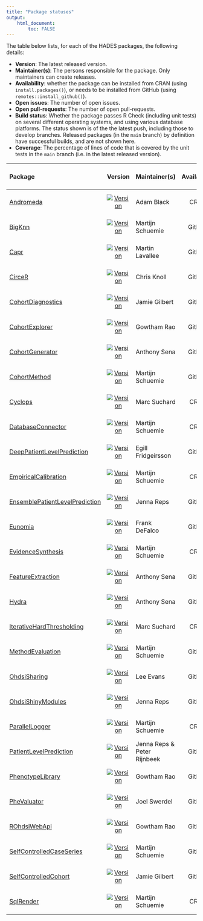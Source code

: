 ```yaml
---
title: "Package statuses"
output: 
    html_document:
        toc: FALSE
---
```


The table below lists, for each of the HADES packages, the following details:

- **Version**: The latest released version.
- **Maintainer(s)**: The persons responsible for the package. Only maintainers can create releases.
- **Availability**: whether the package can be installed from CRAN (using `install.packages()`), or needs to be installed from GitHub (using `remotes::install_github()`).
- **Open issues**: The number of open issues.
- **Open pull-requests**: The number of open pull-requests.
- **Build status**: Whether the package passes R Check (including unit tests) on several different operating systems, and using various database platforms. The status shown is of the  the latest push, including those to develop branches. Released packages (in the `main` branch) by definition have successful builds, and are not shown here.
- **Coverage**: The percentage of lines of code that is covered by the unit tests in the `main` branch (i.e. in the latest released version).


| Package            | Version | Maintainer(s)   | Availability | Open issues | Open pull-requests | Build status | Coverage   |
| :----------------- | :----: |:--------------- | :------: | :------: | :------: | :------------: | :----------: |
| [Andromeda](https://github.com/OHDSI/Andromeda) | [![Version](https://img.shields.io/github/r-package/v/ohdsi/Andromeda?label=%20)](https://ohdsi.github.io/Andromeda/) | Adam Black | CRAN | [![Open issues](https://img.shields.io/github/issues-raw/OHDSI/Andromeda?label=%20)](https://github.com/OHDSI/Andromeda/issues) | [![Open pull-requests](https://img.shields.io/github/issues-pr-raw/OHDSI/Andromeda?label=%20)](https://github.com/OHDSI/Andromeda/pulls) | [![Build Status](https://github.com/OHDSI/Andromeda/workflows/R-CMD-check/badge.svg)](https://github.com/OHDSI/Andromeda/actions?query=workflow%3AR-CMD-check) | [![codecov.io](https://codecov.io/github/OHDSI/Andromeda/coverage.svg?branch=main)](https://codecov.io/github/OHDSI/Andromeda?branch=main) |
| [BigKnn](https://github.com/OHDSI/BigKnn) | [![Version](https://img.shields.io/github/r-package/v/ohdsi/BigKnn?label=%20)](https://ohdsi.github.io/BigKnn/) | Martijn Schuemie  | GitHub | [![Open issues](https://img.shields.io/github/issues-raw/OHDSI/BigKnn?label=%20)](https://github.com/OHDSI/BigKnn/issues) | [![Open pull-requests](https://img.shields.io/github/issues-pr-raw/OHDSI/BigKnn?label=%20)](https://github.com/OHDSI/BigKnn/pulls) | [![Build Status](https://github.com/OHDSI/BigKnn/workflows/R-CMD-check/badge.svg)](https://github.com/OHDSI/BigKnn/actions?query=workflow%3AR-CMD-check) | [![codecov.io](https://codecov.io/github/OHDSI/BigKnn/coverage.svg?branch=main)](https://codecov.io/github/OHDSI/BigKnn?branch=main) |
| [Capr](https://github.com/OHDSI/Capr) | [![Version](https://img.shields.io/github/r-package/v/ohdsi/Capr?label=%20)](https://ohdsi.github.io/Capr/) | Martin Lavallee | GitHub | [![Open issues](https://img.shields.io/github/issues-raw/OHDSI/Capr?label=%20)](https://github.com/OHDSI/Capr/issues) | [![Open pull-requests](https://img.shields.io/github/issues-pr-raw/OHDSI/Capr?label=%20)](https://github.com/OHDSI/Capr/pulls) | [![Build Status](https://github.com/OHDSI/Capr/workflows/R-CMD-check/badge.svg)](https://github.com/OHDSI/Capr/actions?query=workflow%3AR-CMD-check) | [![codecov.io](https://codecov.io/github/OHDSI/Capr/coverage.svg?branch=main)](https://codecov.io/github/OHDSI/Capr?branch=main) |
| [CirceR](https://github.com/OHDSI/CirceR) | [![Version](https://img.shields.io/github/r-package/v/ohdsi/CirceR?label=%20)](https://ohdsi.github.io/CirceR/) | Chris Knoll | GitHub | [![Open issues](https://img.shields.io/github/issues-raw/OHDSI/CirceR?label=%20)](https://github.com/OHDSI/CirceR/issues) | [![Open pull-requests](https://img.shields.io/github/issues-pr-raw/OHDSI/CirceR?label=%20)](https://github.com/OHDSI/CirceR/pulls) | [![Build Status](https://github.com/OHDSI/CirceR/workflows/R-CMD-check/badge.svg)](https://github.com/OHDSI/CirceR/actions?query=workflow%3AR-CMD-check) | [![codecov.io](https://codecov.io/github/OHDSI/CirceR/coverage.svg?branch=main)](https://codecov.io/github/OHDSI/CirceR?branch=main) |
| [CohortDiagnostics](https://github.com/OHDSI/CohortDiagnostics) | [![Version](https://img.shields.io/github/r-package/v/ohdsi/CohortDiagnostics?label=%20)](https://ohdsi.github.io/CohortDiagnostics/) | Jamie Gilbert | GitHub | [![Open issues](https://img.shields.io/github/issues-raw/OHDSI/CohortDiagnostics?label=%20)](https://github.com/OHDSI/CohortDiagnostics/issues) | [![Open pull-requests](https://img.shields.io/github/issues-pr-raw/OHDSI/CohortDiagnostics?label=%20)](https://github.com/OHDSI/CohortDiagnostics/pulls) | [![Build Status](https://github.com/OHDSI/CohortDiagnostics/workflows/R-CMD-check/badge.svg)](https://github.com/OHDSI/CohortDiagnostics/actions?query=workflow%3AR-CMD-check) | [![codecov.io](https://codecov.io/github/OHDSI/CohortDiagnostics/coverage.svg?branch=main)](https://codecov.io/github/OHDSI/CohortDiagnostics?branch=main) |
| [CohortExplorer](https://github.com/OHDSI/CohortExplorer) | [![Version](https://img.shields.io/github/r-package/v/ohdsi/CohortExplorer?label=%20)](https://ohdsi.github.io/CohortExplorer/) | Gowtham Rao | GitHub | [![Open issues](https://img.shields.io/github/issues-raw/OHDSI/CohortExplorer?label=%20)](https://github.com/OHDSI/CohortExplorer/issues) | [![Open pull-requests](https://img.shields.io/github/issues-pr-raw/OHDSI/CohortExplorer?label=%20)](https://github.com/OHDSI/CohortExplorer/pulls) | [![Build Status](https://github.com/OHDSI/CohortExplorer/workflows/R-CMD-check/badge.svg)](https://github.com/OHDSI/CohortExplorer/actions?query=workflow%3AR-CMD-check) | [![codecov.io](https://codecov.io/github/OHDSI/CohortExplorer/coverage.svg?branch=main)](https://codecov.io/github/OHDSI/CohortExplorer?branch=main) |
| [CohortGenerator](https://github.com/OHDSI/CohortGenerator) | [![Version](https://img.shields.io/github/r-package/v/ohdsi/CohortGenerator?label=%20)](https://ohdsi.github.io/CohortGenerator/) | Anthony Sena | GitHub | [![Open issues](https://img.shields.io/github/issues-raw/OHDSI/CohortGenerator?label=%20)](https://github.com/OHDSI/CohortGenerator/issues) | [![Open pull-requests](https://img.shields.io/github/issues-pr-raw/OHDSI/CohortGenerator?label=%20)](https://github.com/OHDSI/CohortGenerator/pulls) | [![Build Status](https://github.com/OHDSI/CohortGenerator/workflows/R-CMD-check/badge.svg)](https://github.com/OHDSI/CohortGenerator/actions?query=workflow%3AR-CMD-check) | [![codecov.io](https://codecov.io/github/OHDSI/CohortGenerator/coverage.svg?branch=main)](https://codecov.io/github/OHDSI/CohortGenerator?branch=main) |
| [CohortMethod](https://github.com/OHDSI/CohortMethod) | [![Version](https://img.shields.io/github/r-package/v/ohdsi/CohortMethod?label=%20)](https://ohdsi.github.io/CohortMethod/) | Martijn Schuemie  | GitHub | [![Open issues](https://img.shields.io/github/issues-raw/OHDSI/CohortMethod?label=%20)](https://github.com/OHDSI/CohortMethod/issues) | [![Open pull-requests](https://img.shields.io/github/issues-pr-raw/OHDSI/CohortMethod?label=%20)](https://github.com/OHDSI/CohortMethod/pulls) | [![Build Status](https://github.com/OHDSI/CohortMethod/workflows/R-CMD-check/badge.svg)](https://github.com/OHDSI/CohortMethod/actions?query=workflow%3AR-CMD-check) | [![codecov.io](https://codecov.io/github/OHDSI/CohortMethod/coverage.svg?branch=main)](https://codecov.io/github/OHDSI/CohortMethod?branch=main) |
| [Cyclops](https://github.com/OHDSI/Cyclops) | [![Version](https://img.shields.io/github/r-package/v/ohdsi/Cyclops?label=%20)](https://ohdsi.github.io/Cyclops/) | Marc Suchard | CRAN | [![Open issues](https://img.shields.io/github/issues-raw/OHDSI/Cyclops?label=%20)](https://github.com/OHDSI/Cyclops/issues) | [![Open pull-requests](https://img.shields.io/github/issues-pr-raw/OHDSI/Cyclops?label=%20)](https://github.com/OHDSI/Cyclops/pulls) | [![Build Status](https://github.com/OHDSI/Cyclops/workflows/R-CMD-check/badge.svg)](https://github.com/OHDSI/Cyclops/actions?query=workflow%3AR-CMD-check) | [![codecov.io](https://codecov.io/github/OHDSI/Cyclops/coverage.svg?branch=main)](https://codecov.io/github/OHDSI/Cyclops?branch=main) |
| [DatabaseConnector](https://github.com/OHDSI/DatabaseConnector) | [![Version](https://img.shields.io/github/r-package/v/ohdsi/DatabaseConnector?label=%20)](https://ohdsi.github.io/DatabaseConnector/) | Martijn Schuemie  | CRAN | [![Open issues](https://img.shields.io/github/issues-raw/OHDSI/DatabaseConnector?label=%20)](https://github.com/OHDSI/DatabaseConnector/issues) | [![Open pull-requests](https://img.shields.io/github/issues-pr-raw/OHDSI/DatabaseConnector?label=%20)](https://github.com/OHDSI/DatabaseConnector/pulls) | [![Build Status](https://github.com/OHDSI/DatabaseConnector/workflows/R-CMD-check/badge.svg)](https://github.com/OHDSI/DatabaseConnector/actions?query=workflow%3AR-CMD-check) | [![codecov.io](https://codecov.io/github/OHDSI/DatabaseConnector/coverage.svg?branch=main)](https://codecov.io/github/OHDSI/DatabaseConnector?branch=main) |
| [DeepPatientLevelPrediction](https://github.com/OHDSI/DeepPatientLevelPrediction) | [![Version](https://img.shields.io/github/r-package/v/ohdsi/DeepPatientLevelPrediction?label=%20)](https://ohdsi.github.io/DeepPatientLevelPrediction/) | Egill Fridgeirsson | GitHub | [![Open issues](https://img.shields.io/github/issues-raw/OHDSI/DeepPatientLevelPrediction?label=%20)](https://github.com/OHDSI/DeepPatientLevelPrediction/issues) | [![Open pull-requests](https://img.shields.io/github/issues-pr-raw/OHDSI/DeepPatientLevelPrediction?label=%20)](https://github.com/OHDSI/DeepPatientLevelPrediction/pulls) | [![Build Status](https://github.com/OHDSI/DeepPatientLevelPrediction/workflows/R-CMD-check/badge.svg)](https://github.com/OHDSI/DeepPatientLevelPrediction/actions?query=workflow%3AR-CMD-check) | [![codecov.io](https://codecov.io/github/OHDSI/DeepPatientLevelPrediction/coverage.svg?branch=main)](https://codecov.io/github/OHDSI/DeepPatientLevelPrediction?branch=main) |
| [EmpiricalCalibration](https://github.com/OHDSI/EmpiricalCalibration) | [![Version](https://img.shields.io/github/r-package/v/ohdsi/EmpiricalCalibration?label=%20)](https://ohdsi.github.io/EmpiricalCalibration/) | Martijn Schuemie  | CRAN | [![Open issues](https://img.shields.io/github/issues-raw/OHDSI/EmpiricalCalibration?label=%20)](https://github.com/OHDSI/EmpiricalCalibration/issues) | [![Open pull-requests](https://img.shields.io/github/issues-pr-raw/OHDSI/EmpiricalCalibration?label=%20)](https://github.com/OHDSI/EmpiricalCalibration/pulls) | [![Build Status](https://github.com/OHDSI/EmpiricalCalibration/workflows/R-CMD-check/badge.svg)](https://github.com/OHDSI/EmpiricalCalibration/actions?query=workflow%3AR-CMD-check) | [![codecov.io](https://codecov.io/github/OHDSI/EmpiricalCalibration/coverage.svg?branch=main)](https://codecov.io/github/OHDSI/EmpiricalCalibration?branch=main) |
| [EnsemblePatientLevelPrediction](https://github.com/OHDSI/EnsemblePatientLevelPrediction) | [![Version](https://img.shields.io/github/r-package/v/ohdsi/EnsemblePatientLevelPrediction?label=%20)](https://ohdsi.github.io/EnsemblePatientLevelPrediction/) | Jenna Reps | GitHub | [![Open issues](https://img.shields.io/github/issues-raw/OHDSI/EnsemblePatientLevelPrediction?label=%20)](https://github.com/OHDSI/EnsemblePatientLevelPrediction/issues) | [![Open pull-requests](https://img.shields.io/github/issues-pr-raw/OHDSI/EnsemblePatientLevelPrediction?label=%20)](https://github.com/OHDSI/EnsemblePatientLevelPrediction/pulls) | [![Build Status](https://github.com/OHDSI/EnsemblePatientLevelPrediction/workflows/R-CMD-check/badge.svg)](https://github.com/OHDSI/EnsemblePatientLevelPrediction/actions?query=workflow%3AR-CMD-check) | [![codecov.io](https://codecov.io/github/OHDSI/EnsemblePatientLevelPrediction/coverage.svg?branch=main)](https://codecov.io/github/OHDSI/EnsemblePatientLevelPrediction?branch=main) |
| [Eunomia](https://github.com/OHDSI/Eunomia) | [![Version](https://img.shields.io/github/r-package/v/ohdsi/Eunomia?label=%20)](https://ohdsi.github.io/Eunomia/) | Frank DeFalco | GitHub | [![Open issues](https://img.shields.io/github/issues-raw/OHDSI/Eunomia?label=%20)](https://github.com/OHDSI/Eunomia/issues) | [![Open pull-requests](https://img.shields.io/github/issues-pr-raw/OHDSI/Eunomia?label=%20)](https://github.com/OHDSI/Eunomia/pulls) | [![Build Status](https://github.com/OHDSI/Eunomia/workflows/R-CMD-check/badge.svg)](https://github.com/OHDSI/Eunomia/actions?query=workflow%3AR-CMD-check) | [![codecov.io](https://codecov.io/github/OHDSI/Eunomia/coverage.svg?branch=main)](https://codecov.io/github/OHDSI/Eunomia?branch=main) |
| [EvidenceSynthesis](https://github.com/OHDSI/EvidenceSynthesis) | [![Version](https://img.shields.io/github/r-package/v/ohdsi/EvidenceSynthesis?label=%20)](https://ohdsi.github.io/EvidenceSynthesis/) | Martijn Schuemie  | CRAN | [![Open issues](https://img.shields.io/github/issues-raw/OHDSI/EvidenceSynthesis?label=%20)](https://github.com/OHDSI/EvidenceSynthesis/issues) | [![Open pull-requests](https://img.shields.io/github/issues-pr-raw/OHDSI/EvidenceSynthesis?label=%20)](https://github.com/OHDSI/EvidenceSynthesis/pulls) | [![Build Status](https://github.com/OHDSI/EvidenceSynthesis/workflows/R-CMD-check/badge.svg)](https://github.com/OHDSI/EvidenceSynthesis/actions?query=workflow%3AR-CMD-check) | [![codecov.io](https://codecov.io/github/OHDSI/EvidenceSynthesis/coverage.svg?branch=main)](https://codecov.io/github/OHDSI/EvidenceSynthesis?branch=main) |
| [FeatureExtraction](https://github.com/OHDSI/FeatureExtraction) | [![Version](https://img.shields.io/github/r-package/v/ohdsi/FeatureExtraction?label=%20)](https://ohdsi.github.io/FeatureExtraction/) | Anthony Sena | GitHub | [![Open issues](https://img.shields.io/github/issues-raw/OHDSI/FeatureExtraction?label=%20)](https://github.com/OHDSI/FeatureExtraction/issues) | [![Open pull-requests](https://img.shields.io/github/issues-pr-raw/OHDSI/FeatureExtraction?label=%20)](https://github.com/OHDSI/FeatureExtraction/pulls) | [![Build Status](https://github.com/OHDSI/FeatureExtraction/workflows/R-CMD-check/badge.svg)](https://github.com/OHDSI/FeatureExtraction/actions?query=workflow%3AR-CMD-check) | [![codecov.io](https://codecov.io/github/OHDSI/FeatureExtraction/coverage.svg?branch=main)](https://codecov.io/github/OHDSI/FeatureExtraction?branch=main) |
| [Hydra](https://github.com/OHDSI/Hydra) | [![Version](https://img.shields.io/github/r-package/v/ohdsi/Hydra?label=%20)](https://ohdsi.github.io/Hydra/) | Anthony Sena  | GitHub | [![Open issues](https://img.shields.io/github/issues-raw/OHDSI/Hydra?label=%20)](https://github.com/OHDSI/Hydra/issues) | [![Open pull-requests](https://img.shields.io/github/issues-pr-raw/OHDSI/Hydra?label=%20)](https://github.com/OHDSI/Hydra/pulls) | [![Build Status](https://github.com/OHDSI/Hydra/workflows/R-CMD-check/badge.svg)](https://github.com/OHDSI/Hydra/actions?query=workflow%3AR-CMD-check) | [![codecov.io](https://codecov.io/github/OHDSI/Hydra/coverage.svg?branch=main)](https://codecov.io/github/OHDSI/Hydra?branch=main) |
| [IterativeHardThresholding](https://github.com/OHDSI/IterativeHardThresholding) | [![Version](https://img.shields.io/github/r-package/v/ohdsi/IterativeHardThresholding?label=%20)](https://ohdsi.github.io/IterativeHardThresholding/) | Marc Suchard | CRAN | [![Open issues](https://img.shields.io/github/issues-raw/OHDSI/IterativeHardThresholding?label=%20)](https://github.com/OHDSI/IterativeHardThresholding/issues) | [![Open pull-requests](https://img.shields.io/github/issues-pr-raw/OHDSI/IterativeHardThresholding?label=%20)](https://github.com/OHDSI/IterativeHardThresholding/pulls) | [![Build Status](https://github.com/OHDSI/IterativeHardThresholding/workflows/R-CMD-check/badge.svg)](https://github.com/OHDSI/IterativeHardThresholding/actions?query=workflow%3AR-CMD-check) | [![codecov.io](https://codecov.io/github/OHDSI/IterativeHardThresholding/coverage.svg?branch=main)](https://codecov.io/github/OHDSI/IterativeHardThresholding?branch=main) |
| [MethodEvaluation](https://github.com/OHDSI/MethodEvaluation) | [![Version](https://img.shields.io/github/r-package/v/ohdsi/MethodEvaluation?label=%20)](https://ohdsi.github.io/MethodEvaluation/) | Martijn Schuemie  | GitHub | [![Open issues](https://img.shields.io/github/issues-raw/OHDSI/MethodEvaluation?label=%20)](https://github.com/OHDSI/MethodEvaluation/issues) | [![Open pull-requests](https://img.shields.io/github/issues-pr-raw/OHDSI/MethodEvaluation?label=%20)](https://github.com/OHDSI/MethodEvaluation/pulls) | [![Build Status](https://github.com/OHDSI/MethodEvaluation/workflows/R-CMD-check/badge.svg)](https://github.com/OHDSI/MethodEvaluation/actions?query=workflow%3AR-CMD-check) | [![codecov.io](https://codecov.io/github/OHDSI/MethodEvaluation/coverage.svg?branch=main)](https://codecov.io/github/OHDSI/MethodEvaluation?branch=main) |
| [OhdsiSharing](https://github.com/OHDSI/OhdsiSharing) | [![Version](https://img.shields.io/github/r-package/v/ohdsi/OhdsiSharing?label=%20)](https://ohdsi.github.io/OhdsiSharing/) | Lee Evans | GitHub | [![Open issues](https://img.shields.io/github/issues-raw/OHDSI/OhdsiSharing?label=%20)](https://github.com/OHDSI/OhdsiSharing/issues) | [![Open pull-requests](https://img.shields.io/github/issues-pr-raw/OHDSI/OhdsiSharing?label=%20)](https://github.com/OHDSI/OhdsiSharing/pulls) | [![Build Status](https://github.com/OHDSI/OhdsiSharing/workflows/R-CMD-check/badge.svg)](https://github.com/OHDSI/OhdsiSharing/actions?query=workflow%3AR-CMD-check) | [![codecov.io](https://codecov.io/github/OHDSI/OhdsiSharing/coverage.svg?branch=main)](https://codecov.io/github/OHDSI/OhdsiSharing?branch=main) |
| [OhdsiShinyModules](https://github.com/OHDSI/OhdsiShinyModules) | [![Version](https://img.shields.io/github/r-package/v/ohdsi/OhdsiShinyModules?label=%20)](https://ohdsi.github.io/OhdsiShinyModules/) | Jenna Reps | GitHub | [![Open issues](https://img.shields.io/github/issues-raw/OHDSI/OhdsiShinyModules?label=%20)](https://github.com/OHDSI/OhdsiShinyModules/issues) | [![Open pull-requests](https://img.shields.io/github/issues-pr-raw/OHDSI/OhdsiShinyModules?label=%20)](https://github.com/OHDSI/OhdsiShinyModules/pulls) | [![Build Status](https://github.com/OHDSI/OhdsiShinyModules/workflows/R-CMD-check/badge.svg)](https://github.com/OHDSI/OhdsiShinyModules/actions?query=workflow%3AR-CMD-check) | [![codecov.io](https://codecov.io/github/OHDSI/OhdsiShinyModules/coverage.svg?branch=main)](https://codecov.io/github/OHDSI/OhdsiShinyModules?branch=main) |
| [ParallelLogger](https://github.com/OHDSI/ParallelLogger) | [![Version](https://img.shields.io/github/r-package/v/ohdsi/ParallelLogger?label=%20)](https://ohdsi.github.io/ParallelLogger/) | Martijn Schuemie  | CRAN | [![Open issues](https://img.shields.io/github/issues-raw/OHDSI/ParallelLogger?label=%20)](https://github.com/OHDSI/ParallelLogger/issues) | [![Open pull-requests](https://img.shields.io/github/issues-pr-raw/OHDSI/ParallelLogger?label=%20)](https://github.com/OHDSI/ParallelLogger/pulls) | [![Build Status](https://github.com/OHDSI/ParallelLogger/workflows/R-CMD-check/badge.svg)](https://github.com/OHDSI/ParallelLogger/actions?query=workflow%3AR-CMD-check) | [![codecov.io](https://codecov.io/github/OHDSI/ParallelLogger/coverage.svg?branch=main)](https://codecov.io/github/OHDSI/ParallelLogger?branch=main) |
| [PatientLevelPrediction](https://github.com/OHDSI/PatientLevelPrediction) | [![Version](https://img.shields.io/github/r-package/v/ohdsi/PatientLevelPrediction?label=%20)](https://ohdsi.github.io/PatientLevelPrediction/) | Jenna Reps & Peter Rijnbeek | GitHub | [![Open issues](https://img.shields.io/github/issues-raw/OHDSI/PatientLevelPrediction?label=%20)](https://github.com/OHDSI/PatientLevelPrediction/issues) | [![Open pull-requests](https://img.shields.io/github/issues-pr-raw/OHDSI/PatientLevelPrediction?label=%20)](https://github.com/OHDSI/PatientLevelPrediction/pulls) | [![Build Status](https://github.com/OHDSI/PatientLevelPrediction/workflows/R-CMD-check/badge.svg)](https://github.com/OHDSI/PatientLevelPrediction/actions?query=workflow%3AR-CMD-check) | [![codecov.io](https://codecov.io/github/OHDSI/PatientLevelPrediction/coverage.svg?branch=main)](https://codecov.io/github/OHDSI/PatientLevelPrediction?branch=main) |
| [PhenotypeLibrary](https://github.com/OHDSI/PhenotypeLibrary) | [![Version](https://img.shields.io/github/r-package/v/ohdsi/PhenotypeLibrary?label=%20)](https://ohdsi.github.io/PhenotypeLibrary/) | Gowtham Rao | GitHub | [![Open issues](https://img.shields.io/github/issues-raw/OHDSI/PhenotypeLibrary?label=%20)](https://github.com/OHDSI/PhenotypeLibrary/issues) | [![Open pull-requests](https://img.shields.io/github/issues-pr-raw/OHDSI/PhenotypeLibrary?label=%20)](https://github.com/OHDSI/PhenotypeLibrary/pulls) | [![Build Status](https://github.com/OHDSI/PhenotypeLibrary/workflows/R-CMD-check/badge.svg)](https://github.com/OHDSI/PhenotypeLibrary/actions?query=workflow%3AR-CMD-check) | [![codecov.io](https://codecov.io/github/OHDSI/PhenotypeLibrary/coverage.svg?branch=main)](https://codecov.io/github/OHDSI/PhenotypeLibrary?branch=main) |
| [PheValuator](https://github.com/OHDSI/PheValuator) | [![Version](https://img.shields.io/github/r-package/v/ohdsi/PheValuator?label=%20)](https://ohdsi.github.io/PheValuator/) | Joel Swerdel | GitHub | [![Open issues](https://img.shields.io/github/issues-raw/OHDSI/PheValuator?label=%20)](https://github.com/OHDSI/PheValuator/issues) | [![Open pull-requests](https://img.shields.io/github/issues-pr-raw/OHDSI/PheValuator?label=%20)](https://github.com/OHDSI/PheValuator/pulls) | [![Build Status](https://github.com/OHDSI/PheValuator/workflows/R-CMD-check/badge.svg)](https://github.com/OHDSI/PheValuator/actions?query=workflow%3AR-CMD-check) | [![codecov.io](https://codecov.io/github/OHDSI/PheValuator/coverage.svg?branch=main)](https://codecov.io/github/OHDSI/PheValuator?branch=main) |
| [ROhdsiWebApi](https://github.com/OHDSI/ROhdsiWebApi) | [![Version](https://img.shields.io/github/r-package/v/ohdsi/ROhdsiWebApi?label=%20)](https://ohdsi.github.io/ROhdsiWebApi/) | Gowtham Rao | GitHub | [![Open issues](https://img.shields.io/github/issues-raw/OHDSI/ROhdsiWebApi?label=%20)](https://github.com/OHDSI/ROhdsiWebApi/issues) | [![Open pull-requests](https://img.shields.io/github/issues-pr-raw/OHDSI/ROhdsiWebApi?label=%20)](https://github.com/OHDSI/ROhdsiWebApi/pulls) | [![Build Status](https://github.com/OHDSI/ROhdsiWebApi/workflows/R-CMD-check/badge.svg)](https://github.com/OHDSI/ROhdsiWebApi/actions?query=workflow%3AR-CMD-check) | [![codecov.io](https://codecov.io/github/OHDSI/ROhdsiWebApi/coverage.svg?branch=main)](https://codecov.io/github/OHDSI/ROhdsiWebApi?branch=main) |
| [SelfControlledCaseSeries](https://github.com/OHDSI/SelfControlledCaseSeries) | [![Version](https://img.shields.io/github/r-package/v/ohdsi/SelfControlledCaseSeries?label=%20)](https://ohdsi.github.io/SelfControlledCaseSeries/) | Martijn Schuemie  | GitHub | [![Open issues](https://img.shields.io/github/issues-raw/OHDSI/SelfControlledCaseSeries?label=%20)](https://github.com/OHDSI/SelfControlledCaseSeries/issues) | [![Open pull-requests](https://img.shields.io/github/issues-pr-raw/OHDSI/SelfControlledCaseSeries?label=%20)](https://github.com/OHDSI/SelfControlledCaseSeries/pulls) | [![Build Status](https://github.com/OHDSI/SelfControlledCaseSeries/workflows/R-CMD-check/badge.svg)](https://github.com/OHDSI/SelfControlledCaseSeries/actions?query=workflow%3AR-CMD-check) | [![codecov.io](https://codecov.io/github/OHDSI/SelfControlledCaseSeries/coverage.svg?branch=main)](https://codecov.io/github/OHDSI/SelfControlledCaseSeries?branch=main) |
| [SelfControlledCohort](https://github.com/OHDSI/SelfControlledCohort) | [![Version](https://img.shields.io/github/r-package/v/ohdsi/SelfControlledCohort?label=%20)](https://ohdsi.github.io/SelfControlledCohort/) | Jamie Gilbert | GitHub | [![Open issues](https://img.shields.io/github/issues-raw/OHDSI/SelfControlledCohort?label=%20)](https://github.com/OHDSI/SelfControlledCohort/issues) | [![Open pull-requests](https://img.shields.io/github/issues-pr-raw/OHDSI/SelfControlledCohort?label=%20)](https://github.com/OHDSI/SelfControlledCohort/pulls) | [![Build Status](https://github.com/OHDSI/SelfControlledCohort/workflows/R-CMD-check/badge.svg)](https://github.com/OHDSI/SelfControlledCohort/actions?query=workflow%3AR-CMD-check) | [![codecov.io](https://codecov.io/github/OHDSI/SelfControlledCohort/coverage.svg?branch=main)](https://codecov.io/github/OHDSI/SelfControlledCohort?branch=main) |
| [SqlRender](https://github.com/OHDSI/SqlRender) | [![Version](https://img.shields.io/github/r-package/v/ohdsi/SqlRender?label=%20)](https://ohdsi.github.io/SqlRender/) | Martijn Schuemie  | CRAN | [![Open issues](https://img.shields.io/github/issues-raw/OHDSI/SqlRender?label=%20)](https://github.com/OHDSI/SqlRender/issues) | [![Open pull-requests](https://img.shields.io/github/issues-pr-raw/OHDSI/SqlRender?label=%20)](https://github.com/OHDSI/SqlRender/pulls) | [![Build Status](https://github.com/OHDSI/SqlRender/workflows/R-CMD-check/badge.svg)](https://github.com/OHDSI/SqlRender/actions?query=workflow%3AR-CMD-check) | [![codecov.io](https://codecov.io/github/OHDSI/SqlRender/coverage.svg?branch=main)](https://codecov.io/github/OHDSI/SqlRender?branch=main) |
